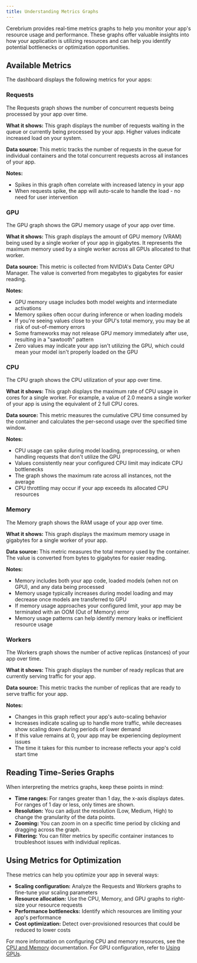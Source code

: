 ```yaml
---
title: Understanding Metrics Graphs
---
```


Cerebrium provides real-time metrics graphs to help you monitor your app's resource usage and performance. These graphs offer valuable insights into how your application is utilizing resources and can help you identify potential bottlenecks or optimization opportunities.

## Available Metrics

The dashboard displays the following metrics for your apps:

### Requests

The Requests graph shows the number of concurrent requests being processed by your app over time.

**What it shows:** This graph displays the number of requests waiting in the queue or currently being processed by your app. Higher values indicate increased load on your system.

**Data source:** This metric tracks the number of requests in the queue for individual containers and the total concurrent requests across all instances of your app.

**Notes:**

- Spikes in this graph often correlate with increased latency in your app
- When requests spike, the app will auto-scale to handle the load - no need for user intervention

### GPU

The GPU graph shows the GPU memory usage of your app over time.

**What it shows:** This graph displays the amount of GPU memory (VRAM) being used by a single worker of your app in gigabytes. It represents the maximum memory used by a single worker across all GPUs allocated to that worker.

**Data source:** This metric is collected from NVIDIA's Data Center GPU Manager. The value is converted from megabytes to gigabytes for easier reading.

**Notes:**

- GPU memory usage includes both model weights and intermediate activations
- Memory spikes often occur during inference or when loading models
- If you're seeing values close to your GPU's total memory, you may be at risk of out-of-memory errors
- Some frameworks may not release GPU memory immediately after use, resulting in a "sawtooth" pattern
- Zero values may indicate your app isn't utilizing the GPU, which could mean your model isn't properly loaded on the GPU

### CPU

The CPU graph shows the CPU utilization of your app over time.

**What it shows:** This graph displays the maximum rate of CPU usage in cores for a single worker. For example, a value of 2.0 means a single worker of your app is using the equivalent of 2 full CPU cores.

**Data source:** This metric measures the cumulative CPU time consumed by the container and calculates the per-second usage over the specified time window.

**Notes:**

- CPU usage can spike during model loading, preprocessing, or when handling requests that don't utilize the GPU
- Values consistently near your configured CPU limit may indicate CPU bottlenecks
- The graph shows the maximum rate across all instances, not the average
- CPU throttling may occur if your app exceeds its allocated CPU resources

### Memory

The Memory graph shows the RAM usage of your app over time.

**What it shows:** This graph displays the maximum memory usage in gigabytes for a single worker of your app.

**Data source:** This metric measures the total memory used by the container. The value is converted from bytes to gigabytes for easier reading.

**Notes:**

- Memory includes both your app code, loaded models (when not on GPU), and any data being processed
- Memory usage typically increases during model loading and may decrease once models are transferred to GPU
- If memory usage approaches your configured limit, your app may be terminated with an OOM (Out of Memory) error
- Memory usage patterns can help identify memory leaks or inefficient resource usage

### Workers

The Workers graph shows the number of active replicas (instances) of your app over time.

**What it shows:** This graph displays the number of ready replicas that are currently serving traffic for your app.

**Data source:** This metric tracks the number of replicas that are ready to serve traffic for your app.

**Notes:**

- Changes in this graph reflect your app's auto-scaling behavior
- Increases indicate scaling up to handle more traffic, while decreases show scaling down during periods of lower demand
- If this value remains at 0, your app may be experiencing deployment issues
- The time it takes for this number to increase reflects your app's cold start time

## Reading Time-Series Graphs

When interpreting the metrics graphs, keep these points in mind:

- **Time ranges:** For ranges greater than 1 day, the x-axis displays dates. For ranges of 1 day or less, only times are shown.
- **Resolution:** You can adjust the resolution (Low, Medium, High) to change the granularity of the data points.
- **Zooming:** You can zoom in on a specific time period by clicking and dragging across the graph.
- **Filtering:** You can filter metrics by specific container instances to troubleshoot issues with individual replicas.

## Using Metrics for Optimization

These metrics can help you optimize your app in several ways:

- **Scaling configuration:** Analyze the Requests and Workers graphs to fine-tune your scaling parameters
- **Resource allocation:** Use the CPU, Memory, and GPU graphs to right-size your resource requests
- **Performance bottlenecks:** Identify which resources are limiting your app's performance
- **Cost optimization:** Detect over-provisioned resources that could be reduced to lower costs

For more information on configuring CPU and memory resources, see the [CPU and Memory](/cerebrium/hardware/cpu-and-memory) documentation. For GPU configuration, refer to [Using GPUs](/cerebrium/hardware/using-gpus).
